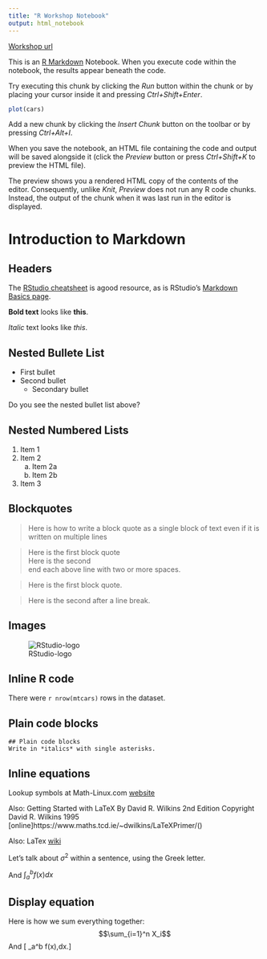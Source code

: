 ```yaml
---
title: "R Workshop Notebook" 
output: html_notebook
---
```

[Workshop url](https://ariel.rbind.io/workshop/rmarkdown/)

This is an [R Markdown](http://rmarkdown.rstudio.com) Notebook. When you execute code within the notebook, the results appear beneath the code. 

Try executing this chunk by clicking the *Run* button within the chunk or by placing your cursor inside it and pressing *Ctrl+Shift+Enter*. 

```r
plot(cars)
```

Add a new chunk by clicking the *Insert Chunk* button on the toolbar or by pressing *Ctrl+Alt+I*.

When you save the notebook, an HTML file containing the code and output will be saved alongside it (click the *Preview* button or press *Ctrl+Shift+K* to preview the HTML file).

The preview shows you a rendered HTML copy of the contents of the editor. Consequently, unlike *Knit*, *Preview* does not run any R code chunks. Instead, the output of the chunk when it was last run in the editor is displayed.

# Introduction to Markdown

## Headers
The [RStudio cheatsheet](https://www.rstudio.com/wp-content/uploads/2015/02/rmarkdown-cheatsheet.pdf) is agood resource, 
as is RStudio’s [Markdown Basics page](http://rmarkdown.rstudio.com/authoring_basics.html).

**Bold text** looks like **this**.

*Italic* text looks like *this*.

## Nested Bullete List

* First bullet
* Second bullet
    + Secondary bullet

Do you see the nested bullet list above?

## Nested Numbered Lists
1. Item 1
2. Item 2
    a. Item 2a
    b. Item 2b
3. Item 3

## Blockquotes
> Here is how to write a block quote 
as a single block of text even if it is written 
on multiple lines

> Here is the first block quote  
> Here is the second  
> end each above line with two or more spaces.

> Here is the first block quote.

> Here is the second after a line break.

## Images
![RStudio-logo](RStudio-Logo-Blue-Gradient.png) 

## Inline R code

There were `r nrow(mtcars)` rows in the dataset.

## Plain code blocks

```
## Plain code blocks
Write in *italics* with single asterisks.
```

## Inline equations
Lookup symbols at Math-Linux.com [website](https://math-linux.com/latex-26/faq/latex-faq/article/how-to-write-latex-derivatives-limits-sums-products-and-integrals) 

Also:
Getting Started with LaTeX
By David R. Wilkins
2nd Edition
Copyright David R. Wilkins 1995 [online]https://www.maths.tcd.ie/~dwilkins/LaTeXPrimer/()

Also:
LaTex [wiki](https://oeis.org/wiki/List_of_LaTeX_mathematical_symbols)

Let's talk about $\sigma^2$ within a sentence, using the Greek letter.

And $\int_{a}^b f(x)dx$

## Display equation
Here is how we sum everything together: $$\sum_{i=1}^n X_i$$ 
And \[ \int_a^b f(x)\,dx.\] 































